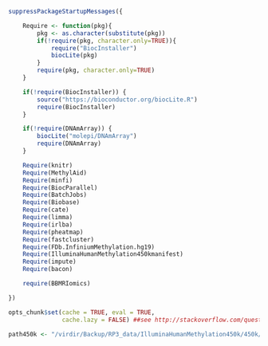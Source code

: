 
```r

suppressPackageStartupMessages({

    Require <- function(pkg){
        pkg <- as.character(substitute(pkg))
        if(!require(pkg, character.only=TRUE)){
            require("BiocInstaller")
            biocLite(pkg)
        }
        require(pkg, character.only=TRUE)
    }

    if(!require(BiocInstaller)) {
        source("https://bioconductor.org/biocLite.R")
        require(BiocInstaller)
    }

    if(!require(DNAmArray)) {
        biocLite("molepi/DNAmArray")
        require(DNAmArray)
    }

    Require(knitr)
    Require(MethylAid)
    Require(minfi)
    Require(BiocParallel)
    Require(BatchJobs)
    Require(Biobase) 
    Require(cate)
    Require(limma)
    Require(irlba)
    Require(pheatmap)
    Require(fastcluster)
    Require(FDb.InfiniumMethylation.hg19)
    Require(IlluminaHumanMethylation450kmanifest)
    Require(impute)
    Require(bacon)

    require(BBMRIomics)

})

opts_chunk$set(cache = TRUE, eval = TRUE,
               cache.lazy = FALSE) ##see http://stackoverflow.com/questions/39417003/long-vectors-not-supported-yet-error-in-rmd-but-not-in-r-script

path450k <- "/virdir/Backup/RP3_data/IlluminaHumanMethylation450k/450k/LLS"

```
